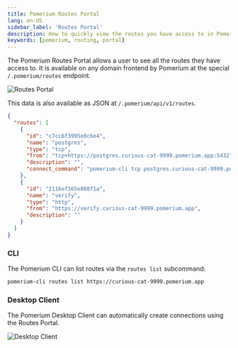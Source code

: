 ```yaml
---
title: Pomerium Routes Portal
lang: en-US
sidebar_label: 'Routes Portal'
description: How to quickly view the routes you have access to in Pomerium.
keywords: [pomerium, routing, portal]
---
```


The Pomerium Routes Portal allows a user to see all the routes they have access to. It is available on any domain frontend by Pomerium at the special `/.pomerium/routes` endpoint.

![Routes Portal](./img/routes-portal/routes-portal.png)

This data is also available as JSON at `/.pomerium/api/v1/routes`.

```json
{
  "routes": [
    {
      "id": "c7cc6f3995e8c6e4",
      "name": "postgres",
      "type": "tcp",
      "from": "tcp+https://postgres.curious-cat-9999.pomerium.app:5432",
      "description": "",
      "connect_command": "pomerium-cli tcp postgres.curious-cat-9999.pomerium.app:5432"
    },
    {
      "id": "2116ef165e888f1a",
      "name": "verify",
      "type": "http",
      "from": "https://verify.curious-cat-9999.pomerium.app",
      "description": ""
    }
  ]
}
```

### CLI

The Pomerium CLI can list routes via the `routes list` subcommand:

```bash
pomerium-cli routes list https://curious-cat-9999.pomerium.app
```

### Desktop Client

The Pomerium Desktop Client can automatically create connections using the Routes Portal.

![Desktop Client](./img/routes-portal/desktop-client.png)
